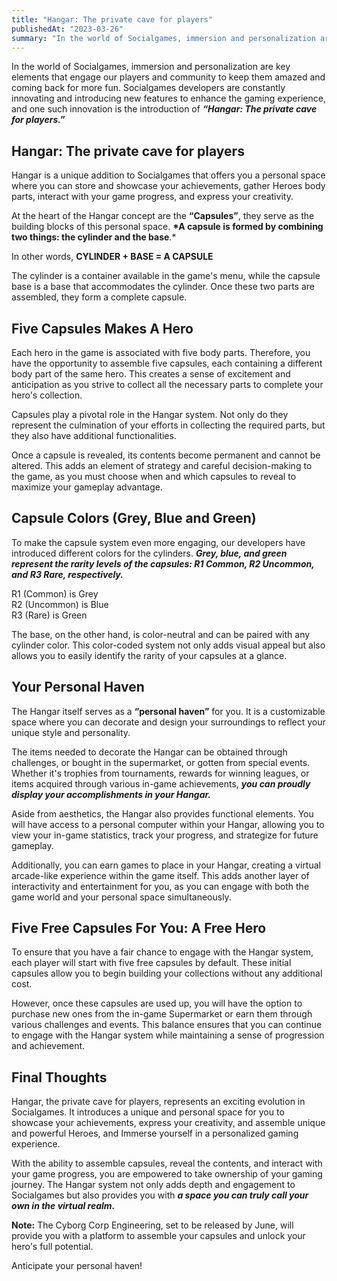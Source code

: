 ```yaml
---
title: "Hangar: The private cave for players"
publishedAt: "2023-03-26"
summary: "In the world of Socialgames, immersion and personalization are key elements that engage our players and community to keep them amazed and coming back for more fun."
---
```


In the world of Socialgames, immersion and personalization are key elements that engage our players and community to keep them amazed and coming back for more fun. Socialgames developers are constantly innovating and introducing new features to enhance the gaming experience, and one such innovation is the introduction of **_“Hangar: The private cave for players.”_**

## **Hangar: The private cave for players**

Hangar is a unique addition to Socialgames that offers you a personal space where you can store and showcase your achievements, gather Heroes body parts, interact with your game progress, and express your creativity.

At the heart of the Hangar concept are the **“Capsules”**, they serve as the building blocks of this personal space. **\*A capsule is formed by combining two things: the cylinder and the base**.\*

In other words, **CYLINDER \+ BASE \= A CAPSULE**

The cylinder is a container available in the game's menu, while the capsule base is a base that accommodates the cylinder. Once these two parts are assembled, they form a complete capsule.

## **Five Capsules Makes A Hero**

Each hero in the game is associated with five body parts. Therefore, you have the opportunity to assemble five capsules, each containing a different body part of the same hero. This creates a sense of excitement and anticipation as you strive to collect all the necessary parts to complete your hero's collection.

Capsules play a pivotal role in the Hangar system. Not only do they represent the culmination of your efforts in collecting the required parts, but they also have additional functionalities.

Once a capsule is revealed, its contents become permanent and cannot be altered. This adds an element of strategy and careful decision-making to the game, as you must choose when and which capsules to reveal to maximize your gameplay advantage.

## **Capsule Colors (Grey, Blue and Green)**

To make the capsule system even more engaging, our developers have introduced different colors for the cylinders. **_Grey, blue, and green represent the rarity levels of the capsules: R1 Common, R2 Uncommon, and R3 Rare, respectively._**

R1 (Common) is Grey  
R2 (Uncommon) is Blue  
R3 (Rare) is Green

The base, on the other hand, is color-neutral and can be paired with any cylinder color. This color-coded system not only adds visual appeal but also allows you to easily identify the rarity of your capsules at a glance.

## **Your Personal Haven**

The Hangar itself serves as a **“personal haven”** for you. It is a customizable space where you can decorate and design your surroundings to reflect your unique style and personality.

The items needed to decorate the Hangar can be obtained through challenges, or bought in the supermarket, or gotten from special events. Whether it's trophies from tournaments, rewards for winning leagues, or items acquired through various in-game achievements, **_you can proudly display your accomplishments in your Hangar._**

Aside from aesthetics, the Hangar also provides functional elements. You will have access to a personal computer within your Hangar, allowing you to view your in-game statistics, track your progress, and strategize for future gameplay.

Additionally, you can earn games to place in your Hangar, creating a virtual arcade-like experience within the game itself. This adds another layer of interactivity and entertainment for you, as you can engage with both the game world and your personal space simultaneously.

## **Five Free Capsules For You: A Free Hero**

To ensure that you have a fair chance to engage with the Hangar system, each player will start with five free capsules by default. These initial capsules allow you to begin building your collections without any additional cost.

However, once these capsules are used up, you will have the option to purchase new ones from the in-game Supermarket or earn them through various challenges and events. This balance ensures that you can continue to engage with the Hangar system while maintaining a sense of progression and achievement.

## **Final Thoughts**

Hangar, the private cave for players, represents an exciting evolution in Socialgames. It introduces a unique and personal space for you to showcase your achievements, express your creativity, and assemble unique and powerful Heroes, and Immerse yourself in a personalized gaming experience.

With the ability to assemble capsules, reveal the contents, and interact with your game progress, you are empowered to take ownership of your gaming journey. The Hangar system not only adds depth and engagement to Socialgames but also provides you with **_a space you can truly call your own in the virtual realm._**

**Note:** The Cyborg Corp Engineering, set to be released by June, will provide you with a platform to assemble your capsules and unlock your hero's full potential.

Anticipate your personal haven\!
